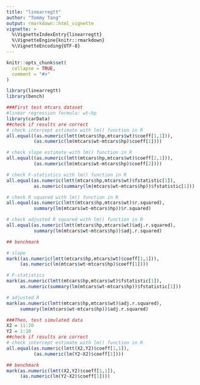 ```yaml
---
title: "linearregtt"
author: "Tommy Tang"
output: rmarkdown::html_vignette
vignette: >
  %\VignetteIndexEntry{linearregtt}
  %\VignetteEngine{knitr::rmarkdown}
  %\VignetteEncoding{UTF-8}
---
```


```r
knitr::opts_chunk$set(
  collapse = TRUE,
  comment = "#>"
)
```

```r
library(linearregtt)
library(bench)

###First test mtcars dataset
#linear regression formula: wt~hp
library(carData)
##check if results are correct
# check intercept estimate with lm() function in R
all.equal((as.numeric(lmtt(mtcars$hp,mtcars$wt)$coeff[1,1])),
          (as.numeric(lm(mtcars$wt~mtcars$hp)$coeff[1])))

# check slope estimate with lm() function in R
all.equal((as.numeric(lmtt(mtcars$hp,mtcars$wt)$coeff[2,1])),
          (as.numeric(lm(mtcars$wt~mtcars$hp)$coeff[2])))

# check F-statistics with lm() function in R
all.equal(as.numeric(lmtt(mtcars$hp,mtcars$wt)$fstatistic[1]),
          as.numeric(summary(lm(mtcars$wt~mtcars$hp))$fstatistic[1]))

# check R squared with lm() function in R
all.equal(as.numeric(lmtt(mtcars$hp,mtcars$wt)$r.squared),
          summary(lm(mtcars$wt~mtcars$hp))$r.squared)

# check adjusted R squared with lm() function in R
all.equal(as.numeric(lmtt(mtcars$hp,mtcars$wt)$adj.r.squared),
          summary(lm(mtcars$wt~mtcars$hp))$adj.r.squared)

## benchmark

# slope
mark((as.numeric(lmtt(mtcars$hp,mtcars$wt)$coeff[1,1])),
     (as.numeric(lm(mtcars$wt~mtcars$hp)$coeff[1])))

# F-statistics
mark(as.numeric(lmtt(mtcars$hp,mtcars$wt)$fstatistic[1]),
     as.numeric(summary(lm(mtcars$wt~mtcars$hp))$fstatistic[1]))

# adjusted R          
mark(as.numeric(lmtt(mtcars$hp,mtcars$wt)$adj.r.squared),
     summary(lm(mtcars$wt~mtcars$hp))$adj.r.squared)

###Then, test simulated data
X2 = 11:20
Y2 = 1:10
##check if results are correct
# check intercept estimate with lm() function in R
all.equal(as.numeric(lmtt(X2,Y2)$coeff[1,1]),
          (as.numeric(lm(Y2~X2)$coeff[1])))

## benchmark
mark(as.numeric(lmtt(X2,Y2)$coeff[1,1]),
     (as.numeric(lm(Y2~X2)$coeff[1])))

```
